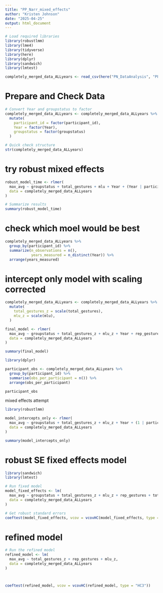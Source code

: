```yaml
---
title: "PP_Narr_mixed_effects"
author: "Kristen Johnson"
date: "2025-04-25"
output: html_document
---
```


```r
# Load required libraries
library(robustlmm)
library(lme4)
library(tidyverse)
library(here)
library(dplyr)
library(sandwich)
library(lmtest)
```


```r
completely_merged_data_ALLyears <- read_csv(here("PN_DataAnalysis", "PP_Narrative_Analysis", "completely_merged_data_ALLyears.csv"))
```
# Prepare and Check Data
```r
# Convert Year and groupstatus to factor
completely_merged_data_ALLyears <- completely_merged_data_ALLyears %>%
  mutate(
    participant_id = factor(participant_id),
    Year = factor(Year),
    groupstatus = factor(groupstatus)
  )

# Quick check structure
str(completely_merged_data_ALLyears)

```

# try robust mixed effects
```r
robust_model_time <- rlmer(
  max_avg ~ groupstatus + total_gestures + mlu + Year + (Year | participant_id),
  data = completely_merged_data_ALLyears
)

# Summarize results
summary(robust_model_time)

```

# check which moel would be best
```r
completely_merged_data_ALLyears %>%
  group_by(participant_id) %>%
  summarize(n_observations = n(),
            years_measured = n_distinct(Year)) %>%
  arrange(years_measured)
```

# intercept only model with scaling corrected
```r
completely_merged_data_ALLyears <- completely_merged_data_ALLyears %>%
  mutate(
    total_gestures_z = scale(total_gestures),
    mlu_z = scale(mlu),
  )

final_model <- rlmer(
  max_avg ~ groupstatus + total_gestures_z + mlu_z + Year + rep_gestures + total_pretend_episodes + (1 | participant_id),
  data = completely_merged_data_ALLyears
)

summary(final_model)

```

```r
library(dplyr)

participant_obs <- completely_merged_data_ALLyears %>%
  group_by(participant_id) %>%
  summarise(obs_per_participant = n()) %>%
  arrange(obs_per_participant)

participant_obs

```
mixed effects attempt
```r
library(robustlmm)

model_intercepts_only <- rlmer(
  max_avg ~ groupstatus + total_gestures_z + mlu_z + Year + (1 | participant_id),
  data = completely_merged_data_ALLyears
)

summary(model_intercepts_only)

```
# robust SE fixed effects model
```r

library(sandwich)
library(lmtest)

# Run fixed model
model_fixed_effects <- lm(
  max_avg ~ groupstatus + total_gestures_z + mlu_z + rep_gestures + total_pretend_episodes + Year,
  data = completely_merged_data_ALLyears
)

# Get robust standard errors
coeftest(model_fixed_effects, vcov = vcovHC(model_fixed_effects, type = "HC3"))

```

# refined model
```r
# Run the refined model
refined_model <- lm(
  max_avg ~ total_gestures_z + rep_gestures + mlu_z,
  data = completely_merged_data_ALLyears
)



coeftest(refined_model, vcov = vcovHC(refined_model, type = "HC3"))

```

